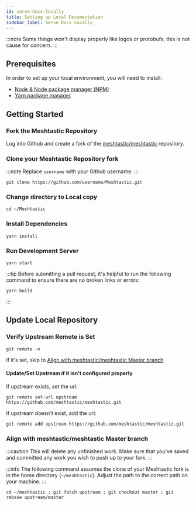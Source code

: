 ```yaml
---
id: serve-docs-locally
title: Setting up Local Documentation
sidebar_label: Serve Docs Locally
---
```


:::note
Some things won't display properly like logos or protobufs, this is not cause for concern.
:::

## Prerequisites

In order to set up your local environment, you will need to install:

- [Node & Node package manager (NPM)](https://docs.npmjs.com/downloading-and-installing-node-js-and-npm)
- [Yarn package manager](https://yarnpkg.com/getting-started/install)

## Getting Started

### Fork the Meshtastic Repository

Log into Github and create a fork of the [meshtastic/meshtastic](https://github.com/meshtastic/meshtastic) repository.

### Clone your Meshtastic Repository fork

:::note
Replace `username` with your Github username.
:::

```shell title="Clone username/Meshtastic Repo"
git clone https://github.com/username/Meshtastic.git
```

### Change directory to Local copy

```shell title="Change Directory"
cd ~/Meshtastic
```

### Install Dependencies

```shell title="Install dependencies using Yarn"
yarn install
```

### Run Development Server

```shell title="Run node.js server"
yarn start
```

:::tip
Before submitting a pull request, it's helpful to run the following command to ensure there are no broken links or errors:

```shell title="Build Project"
yarn build
```

:::

## Update Local Repository

### Verify Upstream Remote is Set

```shell title="Check Remote and Upstream Repositories"
git remote -v
```

If it's set, skip to [Align with meshtastic/meshtastic Master branch](#align-with-meshtasticmeshtastic-master-branch)

#### Update/Set Upstream if it isn't configured properly

If upstream exists, set the url:

```shell title="Update Upstream Repository"
git remote set-url upstream https://github.com/meshtastic/meshtastic.git
```

If upstream doesn't exist, add the url:

```shell title="Add Upstream Repository"
git remote add upstream https://github.com/meshtastic/meshtastic.git
```

### Align with meshtastic/meshtastic Master branch

:::caution
This will delete any unfinished work. Make sure that you've saved and committed any work you wish to push up to your fork.
:::

:::info
The following command assumes the clone of your Meshtastic fork is in the home directory (`~/meshtastic`). Adjust the path to the correct path on your machine.
:::

```shell title="Rebase local Meshtastic to remote Meshtastic"
cd ~/meshtastic ; git fetch upstream ; git checkout master ; git rebase upstream/master
```

